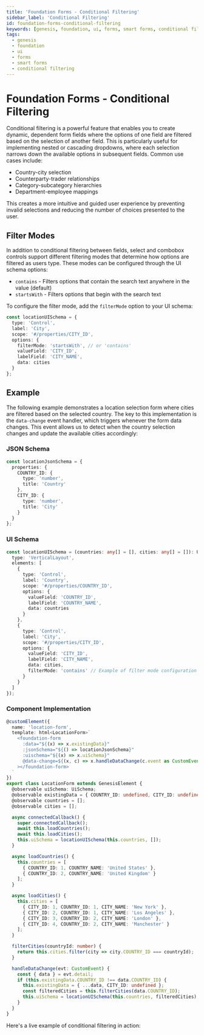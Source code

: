 ```yaml
---
title: 'Foundation Forms - Conditional Filtering'
sidebar_label: 'Conditional Filtering'
id: foundation-forms-conditional-filtering
keywords: [genesis, foundation, ui, forms, smart forms, conditional filtering]
tags:
  - genesis
  - foundation
  - ui
  - forms
  - smart forms
  - conditional filtering
---
```



# Foundation Forms - Conditional Filtering

Conditional filtering is a powerful feature that enables you to create dynamic, dependent form fields where the options of one field are filtered based on the selection of another field. This is particularly useful for implementing nested or cascading dropdowns, where each selection narrows down the available options in subsequent fields. Common use cases include:

- Country-city selection
- Counterparty-trader relationships
- Category-subcategory hierarchies
- Department-employee mappings

This creates a more intuitive and guided user experience by preventing invalid selections and reducing the number of choices presented to the user.

## Filter Modes

In addition to conditional filtering between fields, select and combobox controls support different filtering modes that determine how options are filtered as users type. These modes can be configured through the UI schema options:

- `contains` - Filters options that contain the search text anywhere in the value (default)
- `startsWith` - Filters options that begin with the search text

To configure the filter mode, add the `filterMode` option to your UI schema:

```typescript
const locationUISchema = {
  type: 'Control',
  label: 'City',
  scope: '#/properties/CITY_ID',
  options: {
    filterMode: 'startsWith', // or 'contains'
    valueField: 'CITY_ID',
    labelField: 'CITY_NAME',
    data: cities
  }
};
```

## Example

The following example demonstrates a location selection form where cities are filtered based on the selected country. The key to this implementation is the `data-change` event handler, which triggers whenever the form data changes. This event allows us to detect when the country selection changes and update the available cities accordingly:

### JSON Schema

```typescript
const locationJsonSchema = {
  properties: {
    COUNTRY_ID: {
      type: 'number',
      title: 'Country'
    },
    CITY_ID: {
      type: 'number',
      title: 'City'
    }
  }
};
```

### UI Schema

```typescript
const locationUISchema = (countries: any[] = [], cities: any[] = []): UiSchema => ({
  type: 'VerticalLayout',
  elements: [
    {
      type: 'Control',
      label: 'Country',
      scope: '#/properties/COUNTRY_ID',
      options: {
        valueField: 'COUNTRY_ID',
        labelField: 'COUNTRY_NAME',
        data: countries
      }
    },
    {
      type: 'Control',
      label: 'City',
      scope: '#/properties/CITY_ID',
      options: {
        valueField: 'CITY_ID',
        labelField: 'CITY_NAME',
        data: cities,
        filterMode: 'contains' // Example of filter mode configuration
      }
    }
  ]
});
```

### Component Implementation

```typescript
@customElement({
  name: 'location-form',
  template: html<LocationForm>`
    <foundation-form
      :data="${(x) => x.existingData}"
      :jsonSchema="${() => locationJsonSchema}"
      :uischema="${(x) => x.uiSchema}"
      @data-change=${(x, c) => x.handleDataChange(c.event as CustomEvent)}
    ></foundation-form>
  `
})
export class LocationForm extends GenesisElement {
  @observable uiSchema: UiSchema;
  @observable existingData = { COUNTRY_ID: undefined, CITY_ID: undefined };
  @observable countries = [];
  @observable cities = [];

  async connectedCallback() {
    super.connectedCallback();
    await this.loadCountries();
    await this.loadCities();
    this.uiSchema = locationUISchema(this.countries, []);
  }

  async loadCountries() {
    this.countries = [
      { COUNTRY_ID: 1, COUNTRY_NAME: 'United States' },
      { COUNTRY_ID: 2, COUNTRY_NAME: 'United Kingdom' }
    ];
  }

  async loadCities() {
    this.cities = [
      { CITY_ID: 1, COUNTRY_ID: 1, CITY_NAME: 'New York' },
      { CITY_ID: 2, COUNTRY_ID: 1, CITY_NAME: 'Los Angeles' },
      { CITY_ID: 3, COUNTRY_ID: 2, CITY_NAME: 'London' },
      { CITY_ID: 4, COUNTRY_ID: 2, CITY_NAME: 'Manchester' }
    ];
  }

  filterCities(countryId: number) {
    return this.cities.filter(city => city.COUNTRY_ID === countryId);
  }

  handleDataChange(evt: CustomEvent) {
    const { data } = evt.detail;
    if (this.existingData.COUNTRY_ID !== data.COUNTRY_ID) {
      this.existingData = { ...data, CITY_ID: undefined };
      const filteredCities = this.filterCities(data.COUNTRY_ID);
      this.uiSchema = locationUISchema(this.countries, filteredCities);
    }
  }
}
```

Here's a live example of conditional filtering in action:

<ConditionalFilteringExample/> 
